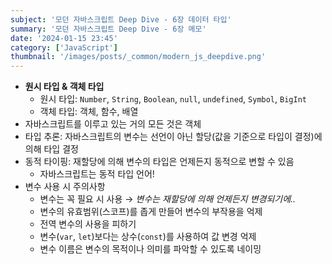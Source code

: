 ```yaml
---
subject: '모던 자바스크립트 Deep Dive - 6장 데이터 타입'
summary: '모던 자바스크립트 Deep Dive - 6장 메모'
date: '2024-01-15 23:45'
category: ['JavaScript']
thumbnail: '/images/posts/_common/modern_js_deepdive.png'
---
```



- **원시 타입 & 객체 타입**
  - 원시 타입: `Number`, `String`, `Boolean`, `null`, `undefined`, `Symbol`, `BigInt`
  - 객체 타입: <span><CustomCode color="blue500">객체</CustomCode>, <CustomCode color="blue500">함수</CustomCode>, <CustomCode color="blue500">배열</CustomCode></span>
- 자바스크립트를 이루고 있는 거의 모든 것은 객체
- <Typography color="gray500">타입 추론</Typography>: 자바스크립트의 변수는 선언이 아닌 할당(값을
  기준으로 타입이 결정)에 의해 타입 결정
- <Typography color="gray500">동적 타이핑</Typography>: 재할당에 의해 변수의 타입은 언제든지
  동적으로 변할 수 있음
  - 자바스크립트는 동적 타입 언어!
- <Typography color="red500" isBold>변수 사용 시 주의사항</Typography>
  - 변수는 꼭 필요 시 사용 → _변수는 재할당에 의해 언제든지 변경되기에.._
  - 변수의 유효범위(스코프)를 좁게 만들어 변수의 부작용을 억제
  - 전역 변수의 사용을 피하기
  - 변수(`var`, `let`)보다는 상수(`const`)를 사용하여 값 변경 억제
  - 변수 이름은 변수의 목적이나 의미를 파악할 수 있도록 네이밍